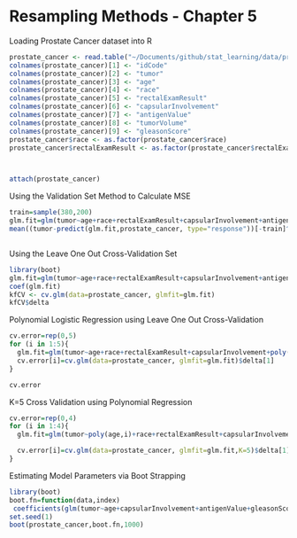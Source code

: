 Resampling Methods - Chapter 5
========================================================
Loading Prostate Cancer dataset into R

```r
prostate_cancer <- read.table("~/Documents/github/stat_learning/data/prostate_caner.dat", quote="\"")
colnames(prostate_cancer)[1] <- "idCode"
colnames(prostate_cancer)[2] <- "tumor"
colnames(prostate_cancer)[3] <- "age"
colnames(prostate_cancer)[4] <- "race"
colnames(prostate_cancer)[5] <- "rectalExamResult"
colnames(prostate_cancer)[6] <- "capsularInvolvement"
colnames(prostate_cancer)[7] <- "antigenValue"
colnames(prostate_cancer)[8] <- "tumorVolume"
colnames(prostate_cancer)[9] <- "gleasonScore"
prostate_cancer$race <- as.factor(prostate_cancer$race)
prostate_cancer$rectalExamResult <- as.factor(prostate_cancer$rectalExamResult)



attach(prostate_cancer)


```


Using the Validation Set Method to Calculate MSE

```r
train=sample(380,200)
glm.fit=glm(tumor~age+race+rectalExamResult+capsularInvolvement+antigenValue+gleasonScore,data=prostate_cancer,family = binomial,subset=train)
mean((tumor-predict(glm.fit,prostate_cancer, type="response"))[-train]^2)



```


Using the Leave One Out Cross-Validation Set
```r
library(boot)
glm.fit=glm(tumor~age+race+rectalExamResult+capsularInvolvement+antigenValue+gleasonScore,data=prostate_cancer,family = binomial)
coef(glm.fit)
kfCV <- cv.glm(data=prostate_cancer, glmfit=glm.fit)
kfCV$delta

```

Polynomial Logistic Regression using Leave One Out Cross-Validation
```r
cv.error=rep(0,5)
for (i in 1:5){
  glm.fit=glm(tumor~age+race+rectalExamResult+capsularInvolvement+poly(antigenValue,i)+poly(gleasonScore,i),data=prostate_cancer,family = binomial)
  cv.error[i]=cv.glm(data=prostate_cancer, glmfit=glm.fit)$delta[1]
}

cv.error
```


K=5 Cross Validation using Polynomial Regression
```r
cv.error=rep(0,4)
for (i in 1:4){
  glm.fit=glm(tumor~poly(age,i)+race+rectalExamResult+capsularInvolvement+antigenValue+gleasonScore,data=prostate_cancer,family = binomial)

  cv.error[i]=cv.glm(data=prostate_cancer, glmfit=glm.fit,K=5)$delta[1]
}

```

Estimating Model Parameters via Boot Strapping
```r
library(boot)
boot.fn=function(data,index)
 coefficients(glm(tumor~age+capsularInvolvement+antigenValue+gleasonScore,data=prostate_cancer,family = binomial,subset=index)) 
set.seed(1)
boot(prostate_cancer,boot.fn,1000)

```
